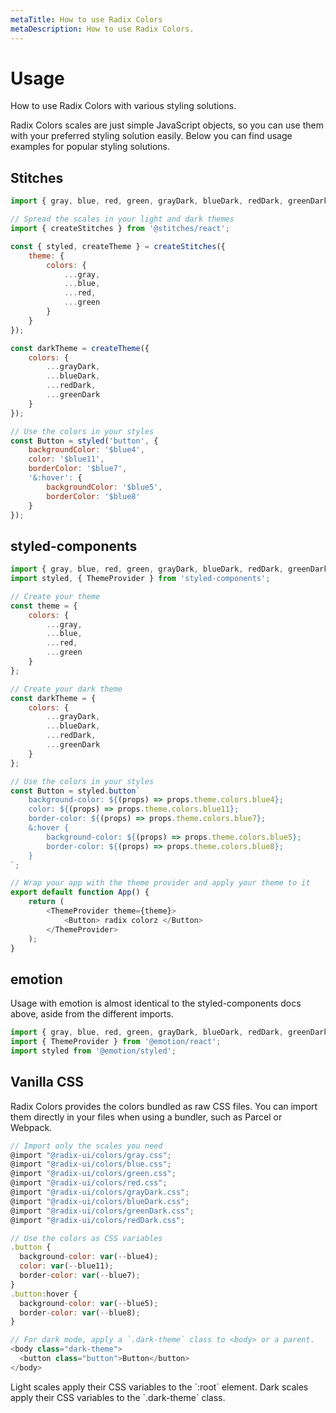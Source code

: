 ```yaml
---
metaTitle: How to use Radix Colors
metaDescription: How to use Radix Colors.
---
```


# Usage

<Description>How to use Radix Colors with various styling solutions.</Description>

Radix Colors scales are just simple JavaScript objects, so you can use them with your preferred styling solution easily. Below you can find usage examples for popular styling solutions.

## Stitches

```jsx
import { gray, blue, red, green, grayDark, blueDark, redDark, greenDark } from '@radix-ui/colors';

// Spread the scales in your light and dark themes
import { createStitches } from '@stitches/react';

const { styled, createTheme } = createStitches({
	theme: {
		colors: {
			...gray,
			...blue,
			...red,
			...green
		}
	}
});

const darkTheme = createTheme({
	colors: {
		...grayDark,
		...blueDark,
		...redDark,
		...greenDark
	}
});

// Use the colors in your styles
const Button = styled('button', {
	backgroundColor: '$blue4',
	color: '$blue11',
	borderColor: '$blue7',
	'&:hover': {
		backgroundColor: '$blue5',
		borderColor: '$blue8'
	}
});
```

## styled-components

```js
import { gray, blue, red, green, grayDark, blueDark, redDark, greenDark } from '@radix-ui/colors';
import styled, { ThemeProvider } from 'styled-components';

// Create your theme
const theme = {
	colors: {
		...gray,
		...blue,
		...red,
		...green
	}
};

// Create your dark theme
const darkTheme = {
	colors: {
		...grayDark,
		...blueDark,
		...redDark,
		...greenDark
	}
};

// Use the colors in your styles
const Button = styled.button`
	background-color: ${(props) => props.theme.colors.blue4};
	color: ${(props) => props.theme.colors.blue11};
	border-color: ${(props) => props.theme.colors.blue7};
	&:hover {
		background-color: ${(props) => props.theme.colors.blue5};
		border-color: ${(props) => props.theme.colors.blue8};
	}
`;

// Wrap your app with the theme provider and apply your theme to it
export default function App() {
	return (
		<ThemeProvider theme={theme}>
			<Button> radix colorz </Button>
		</ThemeProvider>
	);
}
```

## emotion

Usage with emotion is almost identical to the styled-components docs above, aside from the different imports.

```js
import { gray, blue, red, green, grayDark, blueDark, redDark, greenDark } from '@radix-ui/colors';
import { ThemeProvider } from '@emotion/react';
import styled from '@emotion/styled';
```

## Vanilla CSS

Radix Colors provides the colors bundled as raw CSS files. You can import them directly in your files when using a bundler, such as Parcel or Webpack.

```js
// Import only the scales you need
@import "@radix-ui/colors/gray.css";
@import "@radix-ui/colors/blue.css";
@import "@radix-ui/colors/green.css";
@import "@radix-ui/colors/red.css";
@import "@radix-ui/colors/grayDark.css";
@import "@radix-ui/colors/blueDark.css";
@import "@radix-ui/colors/greenDark.css";
@import "@radix-ui/colors/redDark.css";

// Use the colors as CSS variables
.button {
  background-color: var(--blue4);
  color: var(--blue11);
  border-color: var(--blue7);
}
.button:hover {
  background-color: var(--blue5);
  border-color: var(--blue8);
}

// For dark mode, apply a `.dark-theme` class to <body> or a parent.
<body class="dark-theme">
  <button class="button">Button</button>
</body>
```

<Note>
	Light scales apply their CSS variables to the `:root` element. Dark scales apply their CSS
	variables to the `.dark-theme` class.
</Note>
